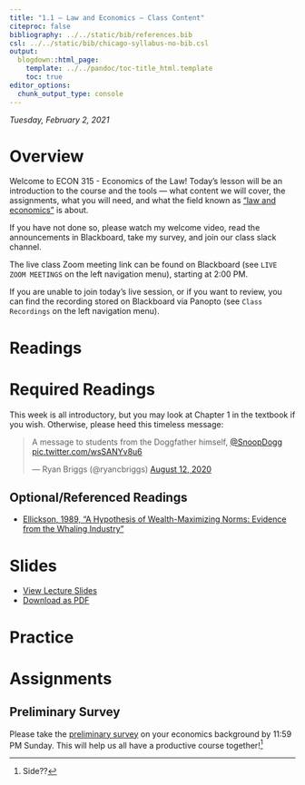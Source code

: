 ```yaml
---
title: "1.1 — Law and Economics — Class Content"
citeproc: false
bibliography: ../../static/bib/references.bib
csl: ../../static/bib/chicago-syllabus-no-bib.csl
output:
  blogdown::html_page:
    template: ../../pandoc/toc-title_html.template
    toc: true
editor_options: 
  chunk_output_type: console
---
```


*Tuesday, February 2, 2021*

# <i class="fas fa-info-circle fa-lg"></i> Overview

Welcome to ECON 315 - Economics of the Law! Today's lesson will be an introduction to the course and the tools — what content we will cover, the assignments, what you will need, and what the field known as ["law and economics"](https://en.wikipedia.org/wiki/Law_and_economics) is about.

If you have not done so, please watch my welcome video, read the announcements in Blackboard, take my survey, and join our class slack channel.

The live class <i class="fas fa-video"></i> Zoom meeting link can be found on Blackboard (see `LIVE ZOOM MEETINGS` on the left navigation menu), starting at 2:00 PM.

If you are unable to join today's live session, or if you want to review, you can find the recording stored on Blackboard via Panopto (see `Class Recordings` on the left navigation menu).

# <i class="fas fa-book-reader fa-lg"></i> Readings

# Required Readings

This week is all introductory, but you may look at Chapter 1 in the textbook if you wish. Otherwise, please heed this timeless message:

<blockquote class="twitter-tweet"><p lang="en" dir="ltr">A message to students from the Doggfather himself, <a href="https://twitter.com/SnoopDogg?ref_src=twsrc%5Etfw">@SnoopDogg</a> <a href="https://t.co/wsSANYv8u6">pic.twitter.com/wsSANYv8u6</a></p>&mdash; Ryan Briggs (@ryancbriggs) <a href="https://twitter.com/ryancbriggs/status/1293543531496308736?ref_src=twsrc%5Etfw">August 12, 2020</a></blockquote> <script async src="https://platform.twitter.com/widgets.js" charset="utf-8"></script>

## Optional/Referenced Readings

- [<i class="fas fa-file-pdf"></i> Ellickson, 1989, "A Hypothesis of Wealth-Maximizing Norms: Evidence from the Whaling Industry"](/readings/Ellickson-1989.pdf)

# <i class="fas fa-chalkboard-teacher"></i> Slides

- [<i class="fas fa-chalkboard-teacher"></i> View Lecture Slides](/slides/1.1-slides.html)
- [<i class="fas fa-file-pdf"></i> Download as PDF](/slides/1.1-slides.pdf)

# <i class="fas fa-dumbbell"></i> Practice

# <i class="fas fa-laptop-code"></i> Assignments

## Preliminary Survey

Please take the [preliminary survey](/assignment/00-preliminary-survey) on your economics background by 11:59 PM Sunday. This will help us all have a productive course together!^[Side??]